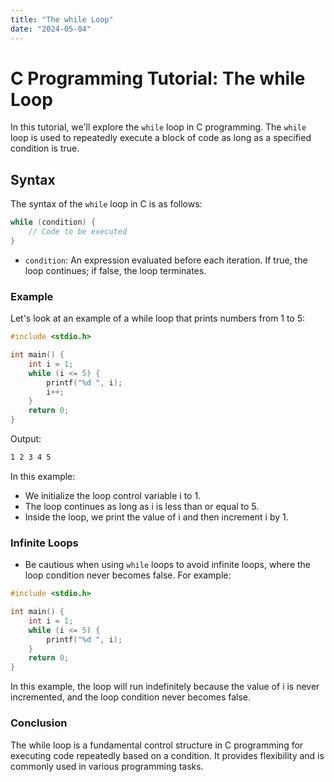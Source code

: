 ```yaml
---
title: "The while Loop"
date: "2024-05-04"
---
```


# C Programming Tutorial: The while Loop

In this tutorial, we'll explore the `while` loop in C programming. The `while` loop is used to repeatedly execute a block of code as long as a specified condition is true.

## Syntax

The syntax of the `while` loop in C is as follows:

```c
while (condition) {
    // Code to be executed
}
```
- `condition`: An expression evaluated before each iteration. If true, the loop continues; if false, the loop terminates.
### Example
Let's look at an example of a while loop that prints numbers from 1 to 5:

```c
#include <stdio.h>

int main() {
    int i = 1;
    while (i <= 5) {
        printf("%d ", i);
        i++;
    }
    return 0;
}
```
Output:
```bash
1 2 3 4 5
```
In this example:

- We initialize the loop control variable i to 1.
- The loop continues as long as i is less than or equal to 5.
- Inside the loop, we print the value of i and then increment i by 1.
### Infinite Loops
- Be cautious when using `while` loops to avoid infinite loops, where the loop condition never becomes false. For example:

```c
#include <stdio.h>

int main() {
    int i = 1;
    while (i <= 5) {
        printf("%d ", i);
    }
    return 0;
}
```
In this example, the loop will run indefinitely because the value of i is never incremented, and the loop condition never becomes false.

### Conclusion
The while loop is a fundamental control structure in C programming for executing code repeatedly based on a condition. It provides flexibility and is commonly used in various programming tasks.
